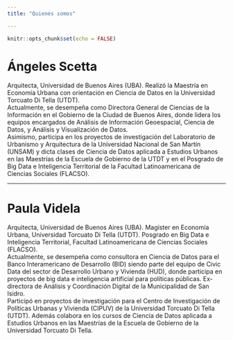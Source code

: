 ```yaml
---
title: "Quienes somos"

---
```


```r
knitr::opts_chunk$set(echo = FALSE)
```


# **Ángeles Scetta**

Arquitecta, Universidad de Buenos Aires (UBA). Realizó la Maestría en Economía Urbana con orientación en Ciencia de Datos en la Universidad Torcuato Di Tella (UTDT).  
Actualmente, se desempeña como Directora General de Ciencias de la Información en el Gobierno de la Ciudad de Buenos Aires, donde lidera los equipos encargados de Análisis de Información Geoespacial, Ciencia de Datos, y Análisis y Visualización de Datos.  
Asimismo, participa en los proyectos de investigación del Laboratorio de Urbanismo y Arquitectura de la Universidad Nacional de San Martín (UNSAM) y dicta clases de Ciencia de Datos aplicada a Estudios Urbanos en las Maestrías de la Escuela de Gobierno de la UTDT y en el Posgrado de Big Data e Inteligencia Territorial de la Facultad Latinoamericana de Ciencias Sociales (FLACSO).  



------------------------------------------------------------------------

# **Paula Videla**

Arquitecta, Universidad de Buenos Aires (UBA). Magíster en Economía Urbana, Universidad Torcuato Di Tella (UTDT). Posgrado en Big Data e Inteligencia Territorial, Facultad Latinoamericana de Ciencias Sociales (FLACSO).  
Actualmente, se desempeña como consultora en Ciencia de Datos para el Banco Interamericano de Desarrollo (BID) siendo parte del equipo de Civic Data del sector de Desarrollo Urbano y Vivienda (HUD), donde participa en proyectos de big data e inteligencia artificial para políticas públicas. Ex-directora de Análisis y Coordinación Digital de la Municipalidad de San Isidro.  
Participó en proyectos de investigación para el Centro de Investigación de Políticas Urbanas y Vivienda (CIPUV) de la Universidad Torcuato Di Tella (UTDT). Además colabora en los cursos de Ciencia de Datos aplicada a Estudios Urbanos en las Maestrías de la Escuela de Gobierno de la Universidad Torcuato Di Tella.   



